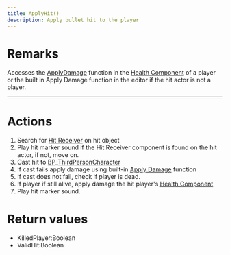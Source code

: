 ```yaml
---
title: ApplyHit()
description: Apply bullet hit to the player
---
```


# Remarks

Accesses the [ApplyDamage]() function in the [Health Component]() of a player or the built in Apply Damage function in the editor if the hit actor is not a player.

--- 

# Actions

1. Search for [Hit Receiver]() on hit object
2. Play hit marker sound if the Hit Receiver component is found on the hit actor, if not, move on.
3. Cast hit to [BP_ThirdPersonCharacter]()
4. If cast fails apply damage using built-in [Apply Damage]() function
5. If cast does not fail, check if player is dead.
6. If player if still alive, apply damage the hit player's [Health Component]()
7. Play hit marker sound.

# Return values

- KilledPlayer:Boolean
- ValidHit:Boolean